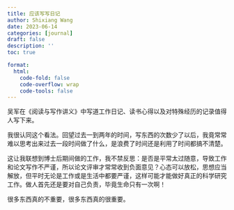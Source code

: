 ```yaml
---
title: 应该写写日记
author: Shixiang Wang
date: 2023-06-14
categories: [journal]
draft: false
description: ''
toc: true

format:
  html:
    code-fold: false
    code-overflow: wrap
    code-tools: false
---
```


吴军在《阅读与写作讲义》中写道工作日记、读书心得以及对特殊经历的记录值得人写下来。

我很认同这个看法。回望过去一到两年的时间，写东西的次数少了以后，我竟常常难以思考出来过去一段时间做了什么，是浪费了时间还是利用了时间都搞不清楚。

这让我联想到博士后期间做的工作，我不禁反思：是否是平常太过随意，导致工作和论文写作不严谨，所以论文评审才常常收到负面意见？心态可以放松，思想应当解放，但平时无论是工作或是生活中都要严谨，这样可能才能做好真正的科学研究工作。做人首先还是要对自己负责，毕竟生命只有一次啊！

很多东西真的不重要，很多东西真的很重要。
